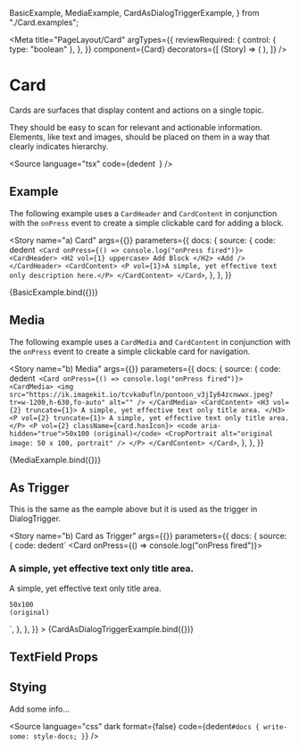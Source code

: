   BasicExample,
  MediaExample,
  CardAsDialogTriggerExample,
} from "./Card.examples";

<Meta
  title="PageLayout/Card"
  argTypes={{
    reviewRequired: {
      control: { type: "boolean" },
    },
  }}
  component={Card}
  decorators={[
    (Story) => (
      <StoryGrid>
        <Story />
      </StoryGrid>
    ),
  ]}
/>

# Card

Cards are surfaces that display content and actions on a single topic.

They should be easy to scan for relevant and actionable information. Elements, like text and images, should be placed on them in a way that clearly indicates hierarchy.

<Source
  language="tsx"
  code={dedent`
  `}
/>

## Example

The following example uses a `CardHeader` and `CardContent` in conjunction with the `onPress` event to create a simple clickable card for adding a block.

<Story
  name="a) Card"
  args={{}}
  parameters={{
    docs: {
      source: {
        code: dedent`
<Card onPress={() => console.log("onPress fired")}>
  <CardHeader>
    <H2 vol={1} uppercase>
      Add Block
    </H2>
    <Add />
  </CardHeader>
  <CardContent>
    <P vol={1}>A simple, yet effective text only description here.</P>
  </CardContent>
</Card>`,
      },
    },
  }}
>
  {BasicExample.bind({})}
</Story>

<Source language="tsx" id="pagelayout-card--a-card" />

## Media

The following example uses a `CardMedia` and `CardContent` in conjunction with the `onPress` event to create a simple clickable card for navigation.

<Story
  name="b) Media"
  args={{}}
  parameters={{
    docs: {
      source: {
        code: dedent`
<Card onPress={() => console.log("onPress fired")}>
  <CardMedia>
    <img
      src="https://ik.imagekit.io/tcvka0ufln/pontoon_v3jIy64zcnwwx.jpeg?tr=w-1200,h-630,fo-auto"
      alt=""
    />
  </CardMedia>
  <CardContent>
    <H3 vol={2} truncate={1}>
      A simple, yet effective text only title area.
    </H3>
    <P vol={2} truncate={1}>
      A simple, yet effective text only title area.
    </P>
    <P vol={2} className={card.hasIcon}>
      <code aria-hidden="true">50x100 (original)</code>
      <CropPortrait alt="original image: 50 x 100, portrait" />
    </P>
  </CardContent>
</Card>`,
      },
    },
  }}
>
  {MediaExample.bind({})}
</Story>

<Source language="tsx" id="pagelayout-card--b-media" />

## As Trigger

This is the same as the eample above but it is used as the trigger in DialogTrigger.

<Story
  name="b) Card as Trigger"
  args={{}}
  parameters={{
    docs: {
      source: {
        code: dedent`
<DialogTrigger portalSelector="#portal" isDismissable>
  <Card onPress={() => console.log("onPress fired")}>
    <CardMedia>
      <img
        src="https://ik.imagekit.io/tcvka0ufln/pontoon_v3jIy64zcnwwx.jpeg?tr=w-1200,h-630,fo-auto"
        alt=""
      />
    </CardMedia>
    <CardContent>
      <H3 vol={2} truncate={1}>
        A simple, yet effective text only title area.
      </H3>
      <P vol={2} truncate={1}>
        A simple, yet effective text only title area.
      </P>
      <P vol={2} className={card.hasIcon}>
        <code aria-hidden="true">50x100 (original)</code>
        <CropPortrait alt="original image: 50 x 100, portrait" />
      </P>
    </CardContent>
  </Card>
  <Dialog>DIALOG</Dialog>
</DialogTrigger>`,
      },
    },
  }}
>
  {CardAsDialogTriggerExample.bind({})}
</Story>

<Source language="tsx" id="pagelayout-card--b-card-as-trigger" />

## TextField Props

<ArgsTable of={Card} />

## Stying

Add some info...

<Source
  language="css"
  dark
  format={false}
  code={dedent`
    #docs {
      write-some: style-docs;
    }
  `}
/>

